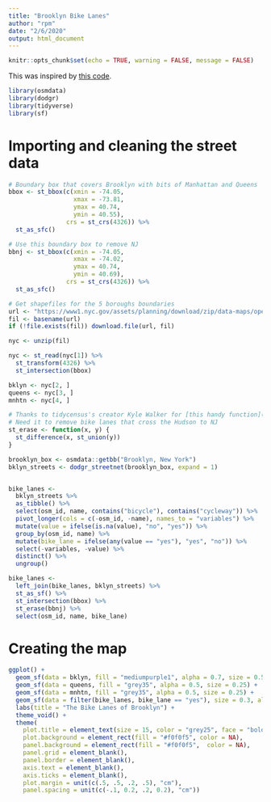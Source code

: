 ```yaml
---
title: "Brooklyn Bike Lanes"
author: "rpm"
date: "2/6/2020"
output: html_document
---
```


```r
knitr::opts_chunk$set(echo = TRUE, warning = FALSE, message = FALSE)
```

This was inspired by [this code](https://github.com/deanmarchiori/culburra/blob/master/culburra.Rmd).

```r
library(osmdata)
library(dodgr)
library(tidyverse)
library(sf)
```

# Importing and cleaning the street data

```r
# Boundary box that covers Brooklyn with bits of Manhattan and Queens
bbox <- st_bbox(c(xmin = -74.05, 
                  xmax = -73.81, 
                  ymax = 40.74,
                  ymin = 40.55), 
                crs = st_crs(4326)) %>% 
  st_as_sfc()

# Use this boundary box to remove NJ
bbnj <- st_bbox(c(xmin = -74.05, 
                  xmax = -74.02, 
                  ymax = 40.74,
                  ymin = 40.69), 
                crs = st_crs(4326)) %>% 
  st_as_sfc()

# Get shapefiles for the 5 boroughs boundaries
url <- "https://www1.nyc.gov/assets/planning/download/zip/data-maps/open-data/nybb_19d.zip"
fil <- basename(url)
if (!file.exists(fil)) download.file(url, fil)

nyc <- unzip(fil)

nyc <- st_read(nyc[1]) %>% 
  st_transform(4326) %>% 
  st_intersection(bbox)

bklyn <- nyc[2, ]
queens <- nyc[3, ]
mnhtn <- nyc[4, ]

# Thanks to tidycensus's creator Kyle Walker for [this handy function](https://walkerke.github.io/tidycensus/articles/spatial-data.html)
# Need it to remove bike lanes that cross the Hudson to NJ
st_erase <- function(x, y) {
  st_difference(x, st_union(y))
}

brooklyn_box <- osmdata::getbb("Brooklyn, New York")
bklyn_streets <- dodgr_streetnet(brooklyn_box, expand = 1)


bike_lanes <- 
  bklyn_streets %>% 
  as_tibble() %>% 
  select(osm_id, name, contains("bicycle"), contains("cycleway")) %>% 
  pivot_longer(cols = c(-osm_id, -name), names_to = "variables") %>% 
  mutate(value = ifelse(is.na(value), "no", "yes")) %>% 
  group_by(osm_id, name) %>% 
  mutate(bike_lane = ifelse(any(value == "yes"), "yes", "no")) %>% 
  select(-variables, -value) %>% 
  distinct() %>% 
  ungroup()

bike_lanes <- 
  left_join(bike_lanes, bklyn_streets) %>% 
  st_as_sf() %>% 
  st_intersection(bbox) %>% 
  st_erase(bbnj) %>%
  select(osm_id, name, bike_lane)
```

# Creating the map
```r
ggplot() +
  geom_sf(data = bklyn, fill = "mediumpurple1", alpha = 0.7, size = 0.5) + 
  geom_sf(data = queens, fill = "grey35", alpha = 0.5, size = 0.25) +
  geom_sf(data = mnhtn, fill = "grey35", alpha = 0.5, size = 0.25) + 
  geom_sf(data = filter(bike_lanes, bike_lane == "yes"), size = 0.3, alpha = 0.4, color = "#8cff1a", show.legend = FALSE) +
  labs(title = "The Bike Lanes of Brooklyn") +
  theme_void() +
  theme(
    plot.title = element_text(size = 15, color = "grey25", face = "bold", family = "Minion Pro", vjust = -1),
    plot.background = element_rect(fill = "#f0f0f5", color = NA),
    panel.background = element_rect(fill = "#f0f0f5",  color = NA),
    panel.grid = element_blank(), 
    panel.border = element_blank(),
    axis.text = element_blank(),
    axis.ticks = element_blank(), 
    plot.margin = unit(c(.5, .5, .2, .5), "cm"),
    panel.spacing = unit(c(-.1, 0.2, .2, 0.2), "cm"))
```

